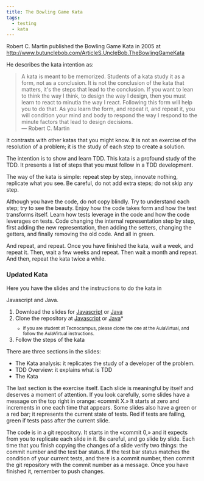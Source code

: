 ```yaml
---
title: The Bowling Game Kata
tags:
  - testing
  - kata
---
```


Robert C. Martin published the Bowling Game Kata in 2005 at
http://www.butunclebob.com/ArticleS.UncleBob.TheBowlingGameKata

He describes the kata intention as:

> A kata is meant to be memorized. Students of a kata study it as a form, not as
> a conclusion. It is not the conclusion of the kata that matters, it's the
> steps that lead to the conclusion. If you want to lean to think the way I
> think, to design the way I design, then you must learn to react to minutia the
> way I react. Following this form will help you to do that. As you learn the
> form, and repeat it, and repeat it, you will condition your mind and body to
> respond the way I respond to the minute factors that lead to design
> decisions.  
> — Robert C. Martin

It contrasts with other katas that you might know. It is not an exercise of the
resolution of a problem; it is the study of each step to create a solution.

The intention is to show and learn TDD. This kata is a profound study of the
TDD. It presents a list of steps that you must follow in a TDD development.

The way of the kata is simple: repeat step by step, innovate nothing, replicate
what you see. Be careful, do not add extra steps; do not skip any step.

Although you have the code, do not copy blindly. Try to understand each step;
try to see the beauty. Enjoy how the code takes form and how the test transforms
itself. Learn how tests leverage in the code and how the code leverages on
tests. Code changing the internal representation step by step, first adding the
new representation, then adding the setters, changing the getters, and finally
removing the old code. And all in green.

And repeat, and repeat. Once you have finished the kata, wait a week, and repeat
it. Then, wait a few weeks and repeat. Then wait a month and repeat. And then,
repeat the kata twice a while.

<h3 id="updated">Updated Kata</h3>

Here you have the slides and the instructions to do the kata in

<span id="javascript">Javascript</span> and <span id="java">Java</span>.

1. Download the slides for [Javascript](/docs/BowlingGameKata-JS.pdf) or
   [Java](/docs/BowlingGameKata-Java.pdf)
2. Clone the repository at [Javascript](https://classroom.github.com/a/jLHCISqT)
   or [Java](https://classroom.github.com/a/BC1YAdho)\*<br />
   <small>
     * If you are student at Tecnocampus, please clone the one at the
     AulaVirtual, and follow the AulaVirtual instructions.
   </small>
3. Follow the steps of the kata

There are three sections in the slides:

- The Kata analysis: it replicates the study of a developer of the problem.
- TDD Overview: it explains what is TDD
- The Kata

The last section is the exercise itself. Each slide is meaningful by itself and
deserves a moment of attention. If you look carefully, some slides have a
message on the top right in orange: «commit X.» It starts at zero and increments
in one each time that appears. Some slides also have a green or a red bar; it
represents the current state of tests. Red if tests are failing, green if tests
pass after the current slide.

The code is in a git repository. It starts in the «commit 0,» and it expects
from you to replicate each slide in it. Be careful, and go slide by slide. Each
time that you finish copying the changes of a slide verify two things: the
commit number and the test bar status. If the test bar status matches the
condition of your current tests, and there is a commit number, then commit the
git repository with the commit number as a message. Once you have finished it,
remember to push changes.
